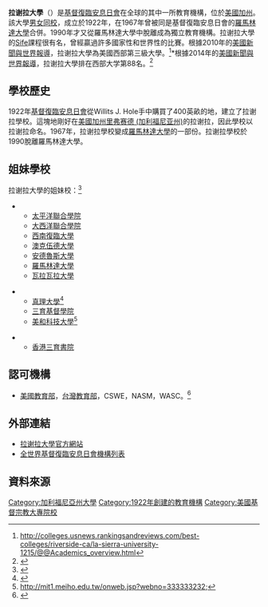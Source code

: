 {{citation style|time=2015-03-25T11:16:05+00:00}}
{{Infobox University
| Name =拉谢拉大學
| EnglishName =La Sierra University
| SealImage =
| SealInfo =
| Motto =To Seek, To Know, To Serve
| Established =1922年
| Type =私立
|affiliation    = [[基督復臨安息日會|基督復臨安息日會]]
|president      = Randal Wisbey
|provost        = Steve Pawluk
| Chancellor =
| Location ={{USA}}[[加州|加州]][[里弗赛德_(加利福尼亚州)|里弗赛德]]
| Campus =100 英畝
| AreaTotal =
| Department =
|students       = 2,199<ref name=spectrum2011enrollment>{{cite news|last=Hashimoto|first=Giovanni|title=Adventist College and University Enrollment Generally Up|url=http://spectrummagazine.org/blog/2011/11/22/adventist-college-and-university-enrollment-generally|accessdate=23 November 2011|newspaper=[[Spectrum_(magazine)|Spectrum]]|date=22 November 2011|archive-url=https://web.archive.org/web/20141023113904/http://spectrummagazine.org/blog/2011/11/22/adventist-college-and-university-enrollment-generally|archive-date=2014-10-23|dead-url=yes}}</ref>
|undergrad      = 1,897<ref name=spectrum2011enrollment/> 
|campus         = 郊區，{{convert|150|acre|ha}}
|coor = {{coord|33|54|41|N|117|30|06|W|type:edu_region:US-CA_source:GNIS|display=it}}
|former_names   = {{nowrap|La Sierra Academy<br>La Sierra Academy and Normal School<br>Southern California Junior College<br>La Sierra College<br>Loma Linda University La Sierra Campus}}
|colors         = 金色和藍色{{color box|gold}} {{color box|blue}}
|athletics      = [[NAIA|NAIA]] – [[California_Pacific_Conference|Cal-Pac]]
|sports         = 6支校隊
|nickname       = [http://www.lsugoldeneagles.com/ Golden Eagles]
|mascot         = [[金雕|金雕]]
|logo           =
|affiliations   = [[National_Association_of_Independent_Colleges_and_Universities|NAICU]]<ref>[http://www.naicu.edu/member_center/members.asp NAICU – Member Directory] {{webarchive|url=https://web.archive.org/web/20151109231238/http://www.naicu.edu/member_center/members.asp |date=2015-11-09 }}</ref><br>[[American_Public_Gardens_Association|APGA]]
}}

'''拉谢拉大學'''（{{lang-en|La Sierra University}}）是[[基督復臨安息日會|基督復臨安息日會]]在全球的其中一所教育機構，位於[[美國|美國]][[加州|加州]]。該大學[[男女同校|男女同校]]，成立於1922年，在1967年曾被同是基督復臨安息日會的[[羅馬林達大學|羅馬林達大學]]合併。1990年才又從羅馬林達大學中脫離成為獨立教育機構。拉谢拉大學的[[Sife|Sife]]課程很有名，曾經贏過許多國家性和世界性的比賽。根據2010年的[[美國新聞與世界報導|美國新聞與世界報導]]，拉谢拉大學為美國西部第三級大學。<ref>http://colleges.usnews.rankingsandreviews.com/best-colleges/riverside-ca/la-sierra-university-1215/@@Academics_overview.html</ref>*根據2014年的[[美國新聞與世界報導|美國新聞與世界報導]]，拉谢拉大學排在西部大学第88名。<ref>{{Cite web |url=http://colleges.usnews.rankingsandreviews.com/best-colleges/la-sierra-university-117627/overall-rankings |title=存档副本 |access-date=2011-10-02 |archive-date=2016-04-09 |archive-url=https://web.archive.org/web/20160409003429/http://colleges.usnews.rankingsandreviews.com/best-colleges/la-sierra-university-117627/overall-rankings |dead-url=no }}</ref>

== 學校歷史 ==
1922年[[基督復臨安息日會|基督復臨安息日會]]從Willits J. Hole手中購買了400英畝的地，建立了拉谢拉學校。這塊地剛好在[[美國|美國]][[加州|加州]][[里弗赛德_(加利福尼亚州)|里弗赛德 (加利福尼亚州)]]的拉谢拉，因此學校以拉谢拉命名。1967年，拉谢拉學校變成[[羅馬林達大學|羅馬林達大學]]的一部份。拉谢拉學校於1990脫離羅馬林達大學。

== 姐妹學校 ==
拉谢拉大學的姐妹校：<ref>{{Cite web |url=http://en.wikipedia.org/wiki/List_of_Seventh-day_Adventist_colleges_and_universities |title=存档副本 |accessdate=2009-09-20 |archive-date=2010-04-29 |archive-url=https://web.archive.org/web/20100429141804/http://en.wikipedia.org/wiki/List_of_Seventh-day_Adventist_colleges_and_universities |dead-url=no }}</ref>

*{{USA}}
**[[太平洋聯合學院|太平洋聯合學院]]
**[[大西洋聯合學院|大西洋聯合學院]]
**[[西南復臨大學|西南復臨大學]]
**[[澳克伍德大學|澳克伍德大學]]
**[[安德魯斯大學|安德魯斯大學]]
**[[羅馬林達大學|羅馬林達大學]]
**[[瓦拉瓦拉大學|瓦拉瓦拉大學]]

*{{TWN}}
**[[真理大學|真理大學]]<ref>{{cite web |url=http://www.au.edu.tw/ox_view/admin/ce/Int/usa-main.htm |title=存档副本 |accessdate=2010-08-11 |deadurl=yes |archiveurl=https://web.archive.org/web/20051030114257/http://www.au.edu.tw/ox_view/admin/ce/Int/usa-main.htm |archivedate=2005-10-30 }}</ref>
**[[三育基督學院|三育基督學院]]
**[[美和科技大學|美和科技大學]]<ref>http://mit1.meiho.edu.tw/onweb.jsp?webno=333333232{{dead link|date=2018年3月 |bot=InternetArchiveBot |fix-attempted=yes }};</ref>

*{{HKG}}
**[[香港三育書院|香港三育書院]]

== 認可機構 ==
*[[美國教育部|美國教育部]]，[[中華民國教育部|台灣教育部]]，CSWE，NASM，WASC。<ref>{{cite web |url=http://www.ustudy.org.tw/USACOLLEGE/college/CA.htm |title=存档副本 |accessdate=2009-11-04 |deadurl=yes |archiveurl=https://web.archive.org/web/20091026021722/http://www.ustudy.org.tw/USACOLLEGE/college/CA.htm |archivedate=2009-10-26 }}</ref>

== 外部連結 ==
*[http://www.lasierra.edu 拉谢拉大學官方網站] {{Wayback|url=http://www.lasierra.edu/ |date=20210319051731 }}
*[http://en.wikipedia.org/wiki/List_of_Seventh-day_Adventist_colleges_and_universities 全世界基督復臨安息日會機構列表] {{Wayback|url=http://en.wikipedia.org/wiki/List_of_Seventh-day_Adventist_colleges_and_universities |date=20100429141804 }}

== 資料來源 ==
<references/>
{{加利福尼亞州的學院和大學}}
{{DEFAULTSORT:La Sierra University}}
[[Category:加利福尼亞州大學|Category:加利福尼亞州大學]]
[[Category:1922年創建的教育機構|Category:1922年創建的教育機構]]
[[Category:美國基督宗教大專院校|Category:美國基督宗教大專院校]]